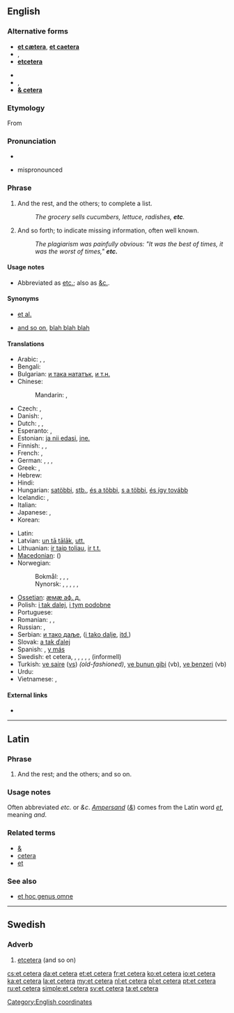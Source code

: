 ==English==

===Alternative forms===
{{top2}}
* '''[[et cætera]]''', '''[[et caetera]]''' {{qualifier|{{l|en|erroneous}}}}
* '''{{l|en|etc}}''', '''{{l|en|etc.}}'''
* '''[[etcetera]]'''
{{mid2}}
* '''{{l|en|et ceteræ}}'''
* '''{{l|en|&c}}''', '''{{l|en|&c.}}'''
* '''[[& cetera]]'''
{{bottom}}

===Etymology===
From {{etyl|la|en}} {{term|et cetera|et cētera|lang=la|and the rest" or "and so forth}}

===Pronunciation===
* {{IPA|/ˌɛt ˈsɛtəɹə/}}<br>{{audio|en-us-etc.ogg|Audio (US)}}
* mispronounced {{IPA|/ˌɛkˈsɛt(ə)ɹə/}}

===Phrase===
{{infl|en|phrase|head=[[et]] [[cetera]]}}

# And the rest, and the others; to complete a list.
#: ''The grocery sells cucumbers, lettuce, radishes, '''etc'''.''
# And so forth; to indicate missing information, often well known.
#: ''The plagiarism was painfully obvious: "It was the best of times, it was the worst of times," '''etc.'''''

====Usage notes====
* Abbreviated as [[etc.]]; also as [[&c.]].

====Synonyms====
* {{sense|to complete a list}} [[et al.]]
* {{sense|and so forth}} [[and so on]], [[blah blah blah]] {{a|colloquial}}

====Translations====
{{trans-top|and so on}}
* Arabic: {{t|ar|وهلم جرا|tr=wa-halumma jaraa|alt=وهَلُمَّ جَرًّا|sc=Arab}}, {{t|ar|إلخ|tr='ilakh|sc=Arab}}, {{t|ar|إلى آخره|tr='íla 'aakhirih|sc=Arab}}
* Bengali: {{t|bn|ইত্যাদি|tr=ittêdi|sc=Beng}}
* Bulgarian: [[и така нататък]], [[и т.н.]]
* Chinese:
*: Mandarin: {{t-|cmn|等|tr=děng|sc=Hani}}, {{t-|cmn|等等|tr=děngděng|sc=Hani}}
* Czech: {{t-|cs|a tak dále}}, {{t+|cs|atd.}}
* Danish: {{t|da|og så videre}}, {{t+|da|osv.}}
* Dutch: {{t+|nl|enzovoort}}, {{t+|nl|enz.}}, {{t+|nl|enzovoorts}}
* Esperanto: {{t-|eo|kaj tiel plu|xs=Esperanto}}, {{t+|eo|k.t.p.|xs=Esperanto}}
* Estonian: [[ja nii edasi]], [[jne.]]
* Finnish: {{t-|fi|ja niin edelleen}}, {{t+|fi|jne.}}, {{t-|fi|ynnä muuta}}
* French: {{t+|fr|et cétéra}}, {{t+|fr|etc.}}
* German: {{t+|de|und so weiter}}, {{t+|de|usw.}}, {{t+|de|etc.}}, {{t-|de|et cetera}}
* Greek: {{t|el|και ούτω καθεξής|tr=kai oúto kathexís}}, {{t|el|κοκ|tr=kok}}
* Hebrew: {{t|he|וכדומה|sc=Hebr}}
* Hindi: {{t|hi|वग़ैरह|tr=vaġairah|sc=Deva}}
* Hungarian: [[satöbbi]], [[stb.]], [[és a többi]], [[s a többi]], [[és így tovább]]
* Icelandic: {{t|is|og svo framvegis}}, {{t|is|o. s. frv.}}
* Italian: {{t+|it|eccetera}}
* Japanese: {{t|ja|など|tr=nado|sc=Jpan}}, {{t|ja|等|tr=とう, tō|sc=Jpan}}
* Korean: {{t|ko|기타|tr=gita|sc=Kore}}
{{trans-mid}}
* Latin: {{t+|la|et cetera}}
* Latvian: [[un tā tālāk]], [[utt.]]
* Lithuanian: [[ir taip toliau]], [[ir t.t.]]
* [[Macedonian]]: {{t-|mk|и така натаму|tr=i táka nátamu}} ({{t-|mk|итн.|tr=itn.}})
* Norwegian:
*: Bokmål: {{t|no|og så videre}}, {{t+|no|osv.}}, {{t|no|et cetera}}, {{t+|no|etc.}}
*: Nynorsk: {{t|nn|og så bortetter}}, {{t+|nn|osb.}}, {{t|nn|og så vidare}}, {{t+|nn|osv.}}, {{t|nn|et cetera}}, {{t+|nn|etc.}}
* [[Ossetian]]: [[æмæ аф. д.]]
* Polish: {{t+|pl|itd.}} [[i tak dalej]], {{t+|pl|itp.}} [[i tym podobne]]
* Portuguese: {{t+|pt|et cetera}}
* Romanian: {{t|ro|și așa mai departe}}, {{t|ro|etc.}}, {{t|ro|etcetera}}
* Russian: {{t-|ru|и так далее|tr=i tak dáleje}}, {{t+|ru|и т. д.|tr=itɛdɛ́}}
* Serbian: [[и тако даље]], {{t+|sr|итд.|sc=Cyrl}} ([[i tako dalje]], [[itd.]])
* Slovak: [[a tak ďalej]]
* Spanish: {{t+|es|etcétera}}, [[y más]]
* Swedish: et cetera, {{t+|sv|etc.}}, {{t+|sv|etcetera}}, {{t-|sv|och så vidare}}, {{t+|sv|o.s.v.}}, {{t+|sv|osv.}}, {{t+|sv|osv}} (informell)
* Turkish: [[ve saire]] ([[vs]]) ''(old-fashioned)'', [[ve bunun gibi]] (vb), [[ve benzeri]] (vb)
* Urdu: {{t|ur|وغیرہ|tr=vaġairah|sc=ur-Arab}}
* Vietnamese: {{t+|vi|vân vân|xs=Vietnamese}}, {{t+|vi|v.v.|xs=Vietnamese}}
{{trans-bottom}}

====External links====
* {{pedialite}}

[[Category:English coordinates]]

----

==Latin==

===Phrase===
{{infl|la|phrase|head={{l|la|et}} {{l|la|cetera}}}}

# And the rest; and the others; and so on.

===Usage notes===
Often abbreviated ''etc.'' or ''&c''. ''[[ampersand|Ampersand]]'' (''[[&]]'') comes from the Latin word ''[[et#Latin|et]]'', meaning ''and''.

===Related terms===
* [[&]]
* [[cetera]]
* [[et]]

===See also===
* [[et hoc genus omne]]

----

==Swedish==

===Adverb===
{{infl|sv|adverb}}

# [[etcetera]] (and so on)

{{tbot entry|Swedish|etcetera|2009|April|sv}}

[[cs:et cetera]]
[[da:et cetera]]
[[et:et cetera]]
[[fr:et cetera]]
[[ko:et cetera]]
[[io:et cetera]]
[[ka:et cetera]]
[[la:et cetera]]
[[my:et cetera]]
[[nl:et cetera]]
[[pl:et cetera]]
[[pt:et cetera]]
[[ru:et cetera]]
[[simple:et cetera]]
[[sv:et cetera]]
[[ta:et cetera]]